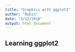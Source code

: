 ```yaml
---
title: "Graphics with ggplot2"
author: "Robin"
date: "3/12/2018"
output: html_document
---
```


## Learning ggplot2 ##
```r

```

